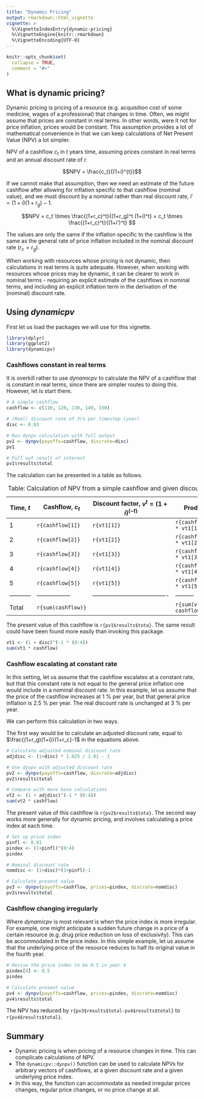 ```yaml
---
title: "Dynamic Pricing"
output: rmarkdown::html_vignette
vignette: >
  %\VignetteIndexEntry{dynamic-pricing}
  %\VignetteEngine{knitr::rmarkdown}
  %\VignetteEncoding{UTF-8}
---
```


```r
knitr::opts_chunk$set(
  collapse = TRUE,
  comment = "#>"
)
```

## What is dynamic pricing?

Dynamic pricing is pricing of a resource (e.g. acquisition cost of some medicine, wages of a professional) that changes in time. Often, we might assume that prices are constant in real terms. In other words, were it not for price inflation, prices would be constant. This assumption provides a lot of mathematical convenience in that we can keep calculations of Net Present Value (NPV) a lot simpler.

NPV of a cashflow $c_t$ in $t$ years time, assuming prices constant in real terms and an annual discount rate of $i$:

$$NPV = \frac{c_t}{(1+i)^{t}}$$

If we cannot make that assumption, then we need an estimate of the future cashflow after allowing for inflation specific to that cashflow (nominal value), and we must discount by a nominal rather than real discount rate, $i' = (1+i)(1+r_g) - 1$.

$$NPV = c_t \times \frac{(1+r_c)^t}{(1+r_g)^t (1+i)^t} = c_t \times \frac{(1+r_c)^t}{(1+i')^t} $$

The values are only the same if the inflation specific to the cashflow is the same as the general rate of price inflation included in the nominal discount rate ($r_c = r_g$).

When working with resources whose pricing is not dynamic, then calculations in real terms is quite adequate. However, when working with resources whose prices may be dynamic, it can be clearer to work in nominal terms - requiring an explicit estimate of the cashflows in nominal terms, and including an explicit inflation term in the derivation of the (nominal) discount rate.

## Using *dynamicpv*

First let us load the packages we will use for this vignette.

```r
library(dplyr)
library(ggplot2)
library(dynamicpv)
```

### Cashflows constant in real terms

It is overkill rather to use *dynamicpv* to calculate the NPV of a cashflow that is constant in real terms, since there are simpler routes to doing this. However, let is start there.

```r
# A simple cashflow
cashflow <- c(110, 120, 130, 140, 150)

# (Real) discount rate of 3\% per timestep (year)
disc <- 0.03

# Run dynpv calculation with full output
pv1 <- dynpv(payoffs=cashflow, discrate=disc)
pv1

# Pull out result of interest
pv1$results$total
```

The calculation can be presented in a table as follows.

| Time, $t$ | Cashflow, $c_t$ | Discount factor, $v^t = (1+i)^(-t)$ | Product |
|-----------|-----------------|-------------------------------------|---------|
| 1 | `r{cashflow[1]}` | `r{vt1[1]}` | `r{cashflow[1] * vt1[1]}` |
| 2 | `r{cashflow[2]}` | `r{vt1[2]}` | `r{cashflow[2] * vt1[2]}` |
| 3 | `r{cashflow[3]}` | `r{vt1[3]}` | `r{cashflow[3] * vt1[3]}` |
| 4 | `r{cashflow[4]}` | `r{vt1[4]}` | `r{cashflow[4] * vt1[4]}` |
| 5 | `r{cashflow[5]}` | `r{vt1[5]}` | `r{cashflow[5] * vt1[5]}` |
|-----------|-----------------|-------------------------------------|---------|
| Total | `r{sum(cashflow)}` | | `r{sum(vt1 * cashflow)` | 

: Table: Calculation of NPV from a simple cashflow and given discount rate

The present value of this cashflow is `r{pv1$results$tota}`. The same result could have been found more easily than invoking this package.

```r
vt1 <- (1 + disc)^(-1 * (0:4))
sum(vt1 * cashflow)
```

### Cashflow escalating at constant rate

In this setting, let us assume that the cashflow escalates at a constant rate, but that this constant rate is not equal to the general price inflation one would include in a nominal discount rate. In this example, let us assume that the price of the cashflow increases at 1 \% per year, but that general price inflation is 2.5 \% per year. The real discount rate is unchanged at 3 \% per year.

We can perform this calculation in two ways.

The first way would be to calculate an adjusted discount rate, equal to $\frac{(1+r_g)(1+i)}{1+r_c}-1$ in the equations above.

```r
# Calculate adjusted nominal discount rate
adjdisc <- (1+disc) * 1.025 / 1.01 - 1

# Use dynpv with adjusted discount rate
pv2 <- dynpv(payoffs=cashflow, discrate=adjdisc)
pv2$results$total

# Compare with more base calculations
vt2 <- (1 + adjdisc)^(-1 * (0:4))
sum(vt2 * cashflow)
```

The present value of this cashflow is `r{pv2$results$tota}`. The second way works more generally for dynamic pricing, and involves calculating a price index at each time.

```r
# Set up price index
pinfl <- 0.01
pindex <- (1+pinfl)^(0:4)
pindex

# Nominal discount rate
nomdisc <- (1+disc)*(1+pinfl)-1

# Calculate present value
pv3 <- dynpv(payoffs=cashflow, prices=pindex, discrate=nomdisc)
pv3$results$total
```

### Cashflow changing irregularly

Where *dynamicpv* is most relevant is when the price index is more irregular. For example, one might anticipate a sudden future change in a price of a certain resource (e.g. drug price reduction on loss of exclusivity). This can be accommodated in the price index. In this simple example, let us assume that the underlying price of the resource reduces to half its original value in the fourth year.

```r
# Revise the price index to be 0.5 in year 4
pindex[4] <- 0.5
pindex

# Calculate present value
pv4 <- dynpv(payoffs=cashflow, prices=pindex, discrate=nomdisc)
pv4$results$total
```

The NPV has reduced by `r{pv3$results$total-pv4$results$total}` to `r{pv4$results$total}`.

## Summary

- Dynamic pricing is when pricing of a resource changes in time. This can complicate calculations of NPV.
- The `dynamicpv::dynpv()` function can be used to calculate NPVs for arbitrary vectors of cashflows, at a given discount rate and a given underlying price index.
- In this way, the function can accommodate as needed irregular prices changes, regular price changes, or no price change at all.